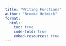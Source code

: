 ```yaml
---
title: "Writing Functions"
author: "Brooke Helmick"
format: 
  html: 
    toc: true
    code-fold: true 
    embed-resources: true 
---
```




